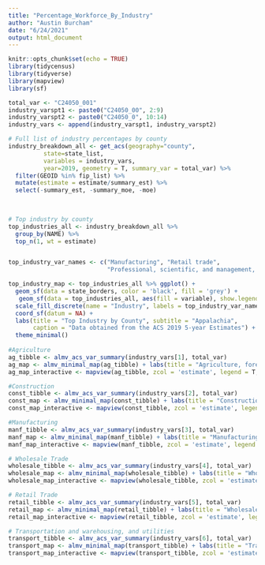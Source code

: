 ```yaml
---
title: "Percentage_Workforce_By_Industry"
author: "Austin Burcham"
date: "6/24/2021"
output: html_document
---
```


```r
knitr::opts_chunk$set(echo = TRUE)
library(tidycensus)
library(tidyverse)
library(mapview)
library(sf)
```

```r
total_var <- "C24050_001"
industry_varspt1 <- paste0("C24050_00", 2:9)
industry_varspt2 <- paste0("C24050_0", 10:14)
industry_vars <- append(industry_varspt1, industry_varspt2)

# Full list of industry percentages by county
industry_breakdown_all <- get_acs(geography="county",
          state=state_list,
          variables = industry_vars,
          year=2019, geometry = T, summary_var = total_var) %>%
  filter(GEOID %in% fip_list) %>% 
  mutate(estimate = estimate/summary_est) %>% 
  select(-summary_est, -summary_moe, -moe)
          
  

# Top industry by county
top_industries_all <- industry_breakdown_all %>% 
  group_by(NAME) %>% 
  top_n(1, wt = estimate) 


top_industry_var_names <- c("Manufacturing", "Retail trade", 
                            "Professional, scientific, and management, and administrative and waste management services", "Educational services, and health care and social assistance", "Arts, entertainment, and recreation, and accommodation and food services")

top_industry_map <- top_industries_all %>% ggplot() + 
  geom_sf(data = state_borders, color = 'black', fill = 'grey') +
   geom_sf(data = top_industries_all, aes(fill = variable), show.legend = T) + 
  scale_fill_discrete(name = "Industry", labels = top_industry_var_names)+
  coord_sf(datum = NA) + 
  labs(title = "Top Industry by County", subtitle = "Appalachia", 
       caption = "Data obtained from the ACS 2019 5-year Estimates") + 
  theme_minimal()
  
#Agriculture
ag_tibble <- almv_acs_var_summary(industry_vars[1], total_var)
ag_map <- almv_minimal_map(ag_tibble) + labs(title = "Agriculture, forestry, fishing and hunting, and mining", subtitle = "Appalachia", caption = "Data obtained from the ACS 2019 5-year Estimates")
ag_map_interactive <- mapview(ag_tibble, zcol = 'estimate', legend = T, layer.name = 'Proportion')

#Construction
const_tibble <- almv_acs_var_summary(industry_vars[2], total_var)
const_map <- almv_minimal_map(const_tibble) + labs(title = "Construction", subtitle = "Appalachia", caption = "Data obtained from the ACS 2019 5-year Estimates")
const_map_interactive <- mapview(const_tibble, zcol = 'estimate', legend = T, layer.name = 'Proportion')

#Manufacturing 
manf_tibble <- almv_acs_var_summary(industry_vars[3], total_var)
manf_map <- almv_minimal_map(manf_tibble) + labs(title = "Manufacturing", subtitle = "Appalachia", caption = "Data obtained from the ACS 2019 5-year Estimates")
manf_map_interactive <- mapview(manf_tibble, zcol = 'estimate', legend = T, layer.name = 'Proportion')

# Wholesale Trade
wholesale_tibble <- almv_acs_var_summary(industry_vars[4], total_var)
wholesale_map <- almv_minimal_map(wholesale_tibble) + labs(title = "Wholesale Trade", subtitle = "Appalachia", caption = "Data obtained from the ACS 2019 5-year Estimates")
wholesale_map_interactive <- mapview(wholesale_tibble, zcol = 'estimate', legend = T, layer.name = 'Proportion')

# Retail Trade
retail_tibble <- almv_acs_var_summary(industry_vars[5], total_var)
retail_map <- almv_minimal_map(retail_tibble) + labs(title = "Wholesale Trade", subtitle = "Appalachia", caption = "Data obtained from the ACS 2019 5-year Estimates")
retail_map_interactive <- mapview(retail_tibble, zcol = 'estimate', legend = T, layer.name = 'Proportion')

# Transportation and warehousing, and utilities
transport_tibble <- almv_acs_var_summary(industry_vars[6], total_var)
transport_map <- almv_minimal_map(transport_tibble) + labs(title = "Transportation and warehousing, and utilities", subtitle = "Appalachia", caption = "Data obtained from the ACS 2019 5-year Estimates")
transport_map_interactive <- mapview(transport_tibble, zcol = 'estimate', legend = T, layer.name = 'Proportion')

```

